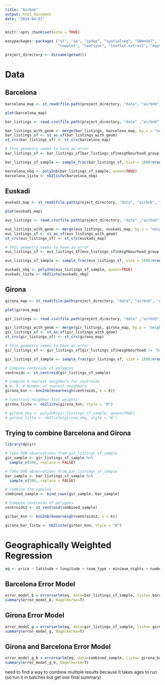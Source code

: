 ```yaml
---
title: "Airbnb"
output: html_document
date: "2024-04-01"
---
```


```r
knitr::opts_chunk$set(echo = TRUE)
```

```r
easypackages::packages ("sf", "sp", "spdep", "spatialreg", "GWmodel", "tmap", "mapview", "car", "RColorBrewer", 
                        "cowplot", "leafsync", "leaflet.extras2", "mapview", "tidyverse", "patchwork", "GWRsel")
```

```r
project_directory <- dirname(getwd())
```

# Data

## Barcelona

```r
barcelona_map <- st_read(file.path(project_directory, "data", "airbnb", "barcelona", "neighbourhoods.geojson"))
```

```r
plot(barcelona_map)
```

```r
bar_listings <- read.csv(file.path(project_directory, "data" ,"airbnb", "barcelona", "listings_cleaned.csv"))
```

```r
bar_listings_with_geom <- merge(bar_listings, barcelona_map, by.x = "neighbourhood", by.y = "neighbourhood", all.x = TRUE)
bar_listings_sf <- st_as_sf(bar_listings_with_geom)
st_crs(bar_listings_sf) <- st_crs(barcelona_map)
```

```r
# this geometry seems to have an error
bar_listings_sf <- bar_listings_sf[bar_listings_sf$neighbourhood_group.y != 'Sant Martí', ]
```

```r
bar_listings_sf_sample <- sample_frac(bar_listings_sf, size = 1000/nrow(ams_listings_sf), replace = FALSE)
```

```r
barcelona_nbq <- poly2nb(bar_listings_sf_sample, queen=TRUE)
barcelona_listw <- nb2listw(barcelona_nbq)
```

## Euskadi

```r
euskadi_map <- st_read(file.path(project_directory, "data", "airbnb", "euskadi", "neighbourhoods.geojson"))
```

```r
plot(euskadi_map)
```

```r
eus_listings <- read.csv(file.path(project_directory, "data" ,"airbnb", "euskadi", "listings_cleaned.csv"))
```

```r
eus_listings_with_geom <- merge(eus_listings, euskadi_map, by.x = "neighbourhood", by.y = "neighbourhood", all.x = TRUE)
eus_listings_sf <- st_as_sf(eus_listings_with_geom)
st_crs(eus_listings_sf) <- st_crs(euskadi_map)
```

```r
# this geometry seems to have an error
eus_listings_sf <- eus_listings_sf[eus_listings_sf$neighbourhood_group.y != 'Sant Martí', ]
```

```r
eus_listings_sf_sample <- sample_frac(eus_listings_sf, size = 1000/nrow(eus_listings_sf), replace = FALSE)
```

```r
euskadi_nbq <- poly2nb(eus_listings_sf_sample, queen=TRUE)
euskadi_listw <- nb2listw(euskadi_nbq)
```

## Girona

```r
girona_map <- st_read(file.path(project_directory, "data", "airbnb", "girona", "neighbourhoods.geojson"))
```

```r
plot(girona_map)
```

```r
gir_listings <- read.csv(file.path(project_directory, "data" ,"airbnb", "girona", "listings_cleaned.csv"))
```

```r
gir_listings_with_geom <- merge(gir_listings, girona_map, by.x = "neighbourhood", by.y = "neighbourhood", all.x = TRUE)
gir_listings_sf <- st_as_sf(gir_listings_with_geom)
st_crs(gir_listings_sf) <- st_crs(girona_map)
```

```r
# this geometry seems to have an error
gir_listings_sf <- gir_listings_sf[gir_listings_sf$neighbourhood != 'Sant Martí', ]
```

```r
gir_listings_sf_sample <- sample_frac(gir_listings_sf, size = 1000/nrow(gir_listings_sf), replace = FALSE)
```

```r
# Compute centroids of polygons
centroids <- st_centroid(gir_listings_sf_sample)

# Compute k nearest neighbors for centroids
k <- 5  # Number of nearest neighbors
girona_knn <- knn2nb(knearneigh(centroids, k = k))

# Construct neighbor list weights
girona_listw <- nb2listw(girona_knn, style = "W")
```

```r
# girona_nbq <- poly2nb(gir_listings_sf_sample, queen=TRUE)
# girona_listw <- nb2listw(girona_nbq, style = "W")
```

## Trying to combine Barcelona and Girona

```r
library(dplyr)

# Take 500 observations from gir_listings_sf_sample
gir_sample <- gir_listings_sf_sample %>%
  sample_n(500, replace = FALSE)

# Take 500 observations from bar_listings_sf_sample
bar_sample <- bar_listings_sf_sample %>%
  sample_n(500, replace = FALSE)

# Combine the samples
combined_sample <- bind_rows(gir_sample, bar_sample)
```

```r
# Compute centroids of polygons
centroids2 <- st_centroid(combined_sample)

girbar_knn <- knn2nb(knearneigh(centroids2, k = k))

girona_bar_listw <- nb2listw(girbar_knn, style = "W")
```

# Geographically Weighted Regression

```r
eq <- price ~ latitude + longitude + room_type + minimum_nights + number_of_reviews
```

## Barcelona Error Model

```r
error_model_b = errorsarlm(eq, data=bar_listings_sf_sample, listw= barcelona_listw, zero.policy=TRUE)
summary(error_model_b, Nagelkerke=T)
```

## Girona Error Model

```r
error_model_g = errorsarlm(eq, data=gir_listings_sf_sample, listw= girona_listw, zero.policy=TRUE)
summary(error_model_g, Nagelkerke=T)
```

## Girona and Barcelona Error Model

```r
error_model_g_b = errorsarlm(eq, data=combined_sample, listw= girona_bar_listw, zero.policy=TRUE)
summary(error_model_g_b, Nagelkerke=T)
```

need to find a way to combine multiple results because it takes ages to run (so run it in batches but get one final summary)
